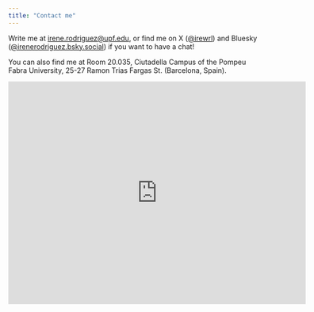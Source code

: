 ```yaml
---
title: "Contact me"
---
```


Write me at [irene.rodriguez@upf.edu](mailto:irene.rodriguez@upf.edu), or find me on X ([@irewrl](https://x.com/irewrl)) and Bluesky ([@irenerodriguez.bsky.social](https://bsky.app/profile/irenerodriguez.bsky.social)) if you want to have a chat!

You can also find me at Room 20.035, Ciutadella Campus of the Pompeu Fabra University, 25-27 Ramon Trias Fargas St. (Barcelona, Spain).

<iframe src="https://www.google.com/maps/embed?pb=!1m18!1m12!1m3!1d2993.2924791355754!2d2.1895595146225455!3d41.38945420383143!2m3!1f0!2f0!3f0!3m2!1i1024!2i768!4f13.1!3m3!1m2!1s0x12a4a304d9665cd7%3A0xb29da51e07572e77!2sCalle%20Ram%C3%B3n%20Trias%20Fargas%2C%2025%2C%2008005%20Barcelona!5e0!3m2!1ses!2ses!4v1659959463742!5m2!1ses!2ses" width="600" height="450" style="border:0;" allowfullscreen loading="lazy" referrerpolicy="no-referrer-when-downgrade">

</iframe>
